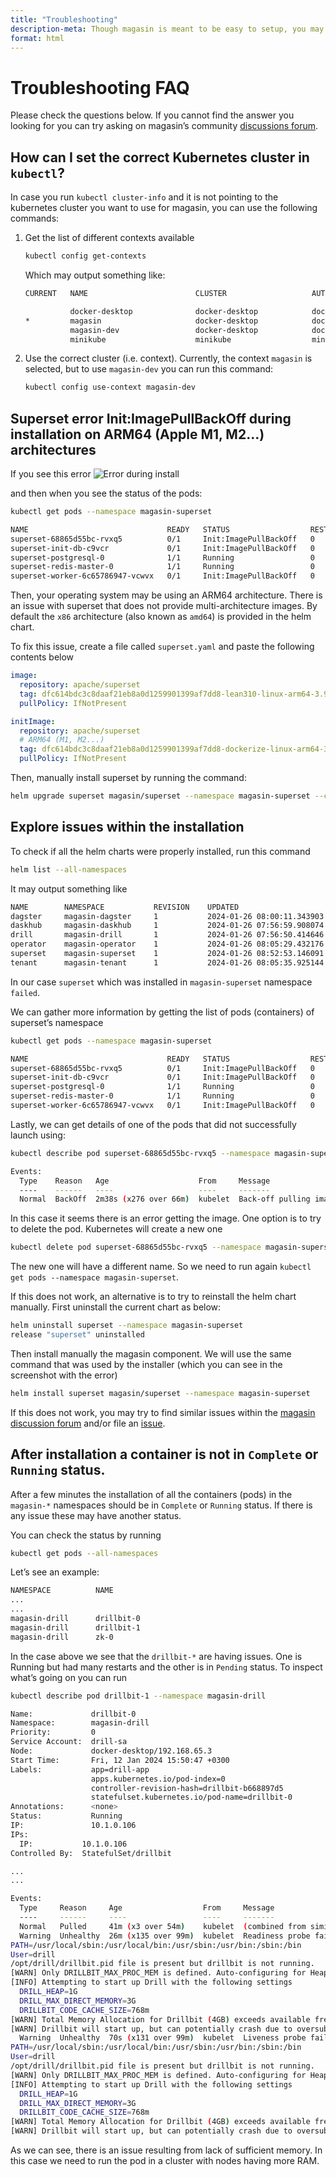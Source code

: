 ```yaml
---
title: "Troubleshooting"
description-meta: Though magasin is meant to be easy to setup, you may get into trouble while setting it up. Here we provide some FAQ to help you out
format: html
---
```


# Troubleshooting FAQ

Please check the questions below. If you cannot find the answer you looking for you can try asking on magasin's community [discussions forum](https://github.com/unicef/magasin/discussions).

## How can I set the correct Kubernetes cluster in `kubectl`?

In case you run `kubectl cluster-info` and it is not pointing to the kubernetes cluster you want to use for magasin, you can use the following commands:

1. Get the list of different contexts available

    ```sh
    kubectl config get-contexts
    ```

    Which may output something like: 

    ```sh
    CURRENT   NAME                        CLUSTER                   AUTHINFO                                              NAMESPACE

              docker-desktop              docker-desktop            docker-desktop                                        default
    *         magasin                     docker-desktop            docker-desktop                                        default
              magasin-dev                 docker-desktop            docker-desktop                                        default
              minikube                    minikube                  minikube                                              default
    ```

2. Use the correct cluster (i.e. context). Currently, the context `magasin` is selected, but to use `magasin-dev` you can run this command:

    ```sh
    kubectl config use-context magasin-dev
    ```

## Superset error Init:ImagePullBackOff during installation on ARM64 (Apple M1, M2...) architectures 

If you see this error 
![Error during install](../images/install/install-error-install-chart.png)

and then when you see the status of the pods:

```sh
kubectl get pods --namespace magasin-superset
```

```sh
NAME                               READY   STATUS                  RESTARTS   AGE
superset-68865d55bc-rvxq5          0/1     Init:ImagePullBackOff   0          68m
superset-init-db-c9vcr             0/1     Init:ImagePullBackOff   0          68m
superset-postgresql-0              1/1     Running                 0          68m
superset-redis-master-0            1/1     Running                 0          68m
superset-worker-6c65786947-vcwvx   0/1     Init:ImagePullBackOff   0          68m
```


Then, your operating system may be using an ARM64 architecture.  There is an issue with superset that does not provide multi-architecture images. By default the `x86` architecture (also known as `amd64`) is provided in the helm chart.

To fix this issue, create a file called `superset.yaml` and paste the following contents below

```.yaml
image:
  repository: apache/superset 
  tag: dfc614bdc3c8daaf21eb8a0d1259901399af7dd8-lean310-linux-arm64-3.9-slim-bookworm
  pullPolicy: IfNotPresent

initImage:
  repository: apache/superset
  # ARM64 (M1, M2...)
  tag: dfc614bdc3c8daaf21eb8a0d1259901399af7dd8-dockerize-linux-arm64-3.9-slim-bookworm
  pullPolicy: IfNotPresent
```

Then, manually install superset by running the command: 

```sh
helm upgrade superset magasin/superset --namespace magasin-superset --create-namespace -f superset.yaml -i 
```


## Explore issues within the installation

To check if all the helm charts were properly installed, run this command

```sh
helm list --all-namespaces                                          
```

It may output something like
```sh
NAME    	NAMESPACE       	REVISION	UPDATED                             	STATUS  	CHART           	APP VERSION       
dagster 	magasin-dagster 	1       	2024-01-26 08:00:11.343903 +0300 EAT	deployed	dagster-1.6.0   	1.6.0             
daskhub 	magasin-daskhub 	1       	2024-01-26 07:56:59.908074 +0300 EAT	deployed	daskhub-2024.1.0	jh3.2.1-dg2023.9.0
drill   	magasin-drill   	1       	2024-01-26 07:56:50.414646 +0300 EAT	deployed	drill-0.6.1     	1.21.1-3.9.1      
operator	magasin-operator	1       	2024-01-26 08:05:29.432176 +0300 EAT	deployed	operator-5.0.11 	v5.0.11           
superset	magasin-superset	1       	2024-01-26 08:52:53.146091 +0300 EAT	failed  	superset-0.10.15	3.0.1             
tenant  	magasin-tenant  	1       	2024-01-26 08:05:35.925144 +0300 EAT	deployed	tenant-5.0.11   	v5.0.11     
```

In our case `superset` which was installed in `magasin-superset` namespace `failed`.

We can gather more information by getting the list of pods (containers) of superset's namespace

```sh
kubectl get pods --namespace magasin-superset
```
```sh
NAME                               READY   STATUS                  RESTARTS   AGE
superset-68865d55bc-rvxq5          0/1     Init:ImagePullBackOff   0          68m
superset-init-db-c9vcr             0/1     Init:ImagePullBackOff   0          68m
superset-postgresql-0              1/1     Running                 0          68m
superset-redis-master-0            1/1     Running                 0          68m
superset-worker-6c65786947-vcwvx   0/1     Init:ImagePullBackOff   0          68m
```

Lastly, we can get details of one of the pods that did not successfully launch using:

```sh
kubectl describe pod superset-68865d55bc-rvxq5 --namespace magasin-superset
```
```sh
Events:
  Type    Reason   Age                    From     Message
  ----    ------   ----                   ----     -------
  Normal  BackOff  2m38s (x276 over 66m)  kubelet  Back-off pulling image "apache/superset:dockerize"
```
In this case it seems there is an error getting the image. One option is to try to delete the pod. Kubernetes will create a new one 

```sh
kubectl delete pod superset-68865d55bc-rvxq5 --namespace magasin-superset
```

The new one will have a different name. So we need to run again `kubectl get pods --namespace magasin-superset`. 

If this does not work, an alternative is to try to reinstall the helm chart manually. First uninstall the current chart as below:

```sh
helm uninstall superset --namespace magasin-superset
release "superset" uninstalled
```

Then install manually the magasin component. We will use the same command that was used by the installer (which you can see in the screenshot with the error)

```sh
helm install superset magasin/superset --namespace magasin-superset 
```

If this does not work, you may try to find similar issues within the [magasin discussion forum](https://github.com/unicef/magasin/discussions) and/or file an [issue](https://github.com/unicef/magasin/issues).


## After installation a container is not in `Complete` or `Running` status.

After a few minutes the installation of all the containers (pods) in the `magasin-*` namespaces should be in `Complete` or `Running` status. If there is any issue these may have another status.

You can check the status by running

```sh
kubectl get pods --all-namespaces
```

Let's see an example:

```sh
NAMESPACE          NAME                                                              READY   STATUS      RESTARTS        AGE
...
...
magasin-drill      drillbit-0                                                        0/1     Running     15 (102s ago)   102m
magasin-drill      drillbit-1                                                        0/1     Pending     0               102m
magasin-drill      zk-0                                                              1/1     Running     0               102m

```

In the case above we see that the `drillbit-*` are having issues. One is Running but had many restarts and the other is in `Pending` status. To inspect what's going on you can run

```sh
kubectl describe pod drillbit-1 --namespace magasin-drill
```

```sh
Name:             drillbit-0
Namespace:        magasin-drill
Priority:         0
Service Account:  drill-sa
Node:             docker-desktop/192.168.65.3
Start Time:       Fri, 12 Jan 2024 15:50:47 +0300
Labels:           app=drill-app
                  apps.kubernetes.io/pod-index=0
                  controller-revision-hash=drillbit-b668897d5
                  statefulset.kubernetes.io/pod-name=drillbit-0
Annotations:      <none>
Status:           Running
IP:               10.1.0.106
IPs:
  IP:           10.1.0.106
Controlled By:  StatefulSet/drillbit

...
...

Events:
  Type     Reason     Age                  From     Message
  ----     ------     ----                 ----     -------
  Normal   Pulled     41m (x3 over 54m)    kubelet  (combined from similar events): Successfully pulled image "merlos/drill:1.21.1-deb" in 28.915s (28.915s including waiting)
  Warning  Unhealthy  26m (x135 over 99m)  kubelet  Readiness probe failed: Running drill-env.sh...
PATH=/usr/local/sbin:/usr/local/bin:/usr/sbin:/usr/bin:/sbin:/bin
User=drill
/opt/drill/drillbit.pid file is present but drillbit is not running.
[WARN] Only DRILLBIT_MAX_PROC_MEM is defined. Auto-configuring for Heap & Direct memory
[INFO] Attempting to start up Drill with the following settings
  DRILL_HEAP=1G
  DRILL_MAX_DIRECT_MEMORY=3G
  DRILLBIT_CODE_CACHE_SIZE=768m
[WARN] Total Memory Allocation for Drillbit (4GB) exceeds available free memory (1GB)
[WARN] Drillbit will start up, but can potentially crash due to oversubscribing of system memory.
  Warning  Unhealthy  70s (x131 over 99m)  kubelet  Liveness probe failed: Running drill-env.sh...
PATH=/usr/local/sbin:/usr/local/bin:/usr/sbin:/usr/bin:/sbin:/bin
User=drill
/opt/drill/drillbit.pid file is present but drillbit is not running.
[WARN] Only DRILLBIT_MAX_PROC_MEM is defined. Auto-configuring for Heap & Direct memory
[INFO] Attempting to start up Drill with the following settings
  DRILL_HEAP=1G
  DRILL_MAX_DIRECT_MEMORY=3G
  DRILLBIT_CODE_CACHE_SIZE=768m
[WARN] Total Memory Allocation for Drillbit (4GB) exceeds available free memory (1GB)
[WARN] Drillbit will start up, but can potentially crash due to oversubscribing of system memory.
```

As we can see, there is an issue resulting from lack of sufficient memory. In this case we need to run the pod in a cluster with nodes having more RAM.



